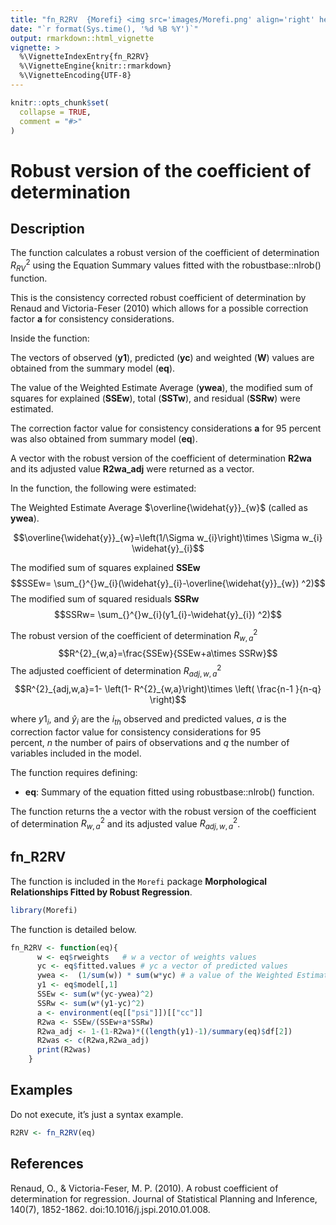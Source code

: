 ```yaml
---
title: "fn_R2RV  {Morefi} <img src='images/Morefi.png' align='right' height='20%' width='20%'/>"
date: "`r format(Sys.time(), '%d %B %Y')`"
output: rmarkdown::html_vignette
vignette: >
  %\VignetteIndexEntry{fn_R2RV}
  %\VignetteEngine{knitr::rmarkdown}
  %\VignetteEncoding{UTF-8}
---
```


```r
knitr::opts_chunk$set(
  collapse = TRUE,
  comment = "#>"
)
```


# Robust version of the coefficient of determination

## Description

The function calculates a robust version of the coefficient of determination $R^{2}_{RV}$
using the Equation Summary values fitted with the robustbase::nlrob() function.

This is the consistency corrected robust coefficient of determination by Renaud and Victoria-Feser (2010) which allows for a possible correction factor **a** for consistency considerations.

Inside the function:

  The vectors of observed (**y1**), predicted (**yc**) and weighted (**W**) values are obtained from the summary model (**eq**).

  The value of the Weighted Estimate Average (**ywea**), the  modified sum of squares for explained (**SSEw**), total (**SSTw**), and residual (**SSRw**) were estimated.
  
   The correction factor value for consistency considerations **a** for 95 percent was also obtained from summary model (**eq**).

  A vector with the robust version of the coefficient of determination **R2wa** and its adjusted value **R2wa_adj** were returned as a vector.


In the function, the following were estimated:

The Weighted Estimate Average $\overline{\widehat{y}}_{w}$  (called as **ywea**).
  
$$\overline{\widehat{y}}_{w}=\left(1/\Sigma w_{i}\right)\times \Sigma w_{i} \widehat{y}_{i}$$


The modified sum of squares explained **SSEw**
$$SSEw= \sum_{}^{}w_{i}(\widehat{y}_{i}-\overline{\widehat{y}}_{w}) ^2)$$
The modified sum of squared residuals **SSRw**
$$SSRw= \sum_{}^{}w_{i}(y1_{i}-\widehat{y}_{i}) ^2)$$

The robust version of the coefficient of determination $R^{2}_{w,a}$ 
$$R^{2}_{w,a}=\frac{SSEw}{SSEw+a\times SSRw}$$
The adjusted coefficient of determination $R^{2}_{adj,w,a}$
$$R^{2}_{adj,w,a}=1- \left(1- R^{2}_{w,a}\right)\times \left( \frac{n-1 }{n-q} \right)$$


where $y1_{i}$, and $\widehat{y}_{i}$ are the $i_{th}$ observed and predicted 
values, $a$ is the correction factor value for consistency considerations for 95  
percent, $n$ the number of pairs of observations and $q$ the number 
of variables included in the model.


The function requires defining:

 * **eq**: Summary of the equation fitted using robustbase::nlrob() function.


The function returns the a vector with the robust version of the coefficient of 
determination $R^{2}_{w,a}$ and its adjusted value $R^{2}_{adj,w,a}$.


## fn_R2RV


The function is included in the `Morefi` package **Morphological Relationships Fitted by Robust Regression**.


```r
library(Morefi)
```


The function is detailed below.

```r
fn_R2RV <- function(eq){
      w <- eq$rweights   # w a vector of weights values
      yc <- eq$fitted.values # yc a vector of predicted values
      ywea <-  (1/sum(w)) * sum(w*yc) # a value of the Weighted Estimate Average
      y1 <- eq$model[,1]
      SSEw <- sum(w*(yc-ywea)^2)
      SSRw <- sum(w*(y1-yc)^2)
      a <- environment(eq[["psi"]])[["cc"]]
      R2wa <- SSEw/(SSEw+a*SSRw)
      R2wa_adj <- 1-(1-R2wa)*((length(y1)-1)/summary(eq)$df[2])
      R2was <- c(R2wa,R2wa_adj)
      print(R2was)
    }
```


## Examples


Do not execute, it's just a syntax example.
<!-- Falta describir el ejemplo y que corra.... -->

```r
R2RV <- fn_R2RV(eq)
```


## References

Renaud, O., & Victoria-Feser, M. P. (2010). A robust coefficient of determination
for regression. Journal of Statistical Planning and Inference, 140(7), 1852-1862.
doi:10.1016/j.jspi.2010.01.008.
